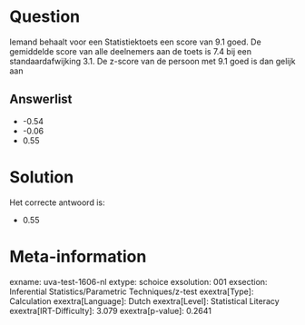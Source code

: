 Question
========

Iemand behaalt voor een Statistiektoets een score van 9.1 goed. De
gemiddelde score van alle deelnemers aan de toets is 7.4 bij een
standaardafwijking 3.1. De z-score van de persoon met 9.1 goed is dan
gelijk aan

Answerlist
----------

* -0.54
* -0.06
* 0.55

Solution
========

Het correcte antwoord is: 

* 0.55

Meta-information
================
exname: uva-test-1606-nl
extype: schoice
exsolution: 001
exsection: Inferential Statistics/Parametric Techniques/z-test
exextra[Type]: Calculation
exextra[Language]: Dutch
exextra[Level]: Statistical Literacy
exextra[IRT-Difficulty]: 3.079
exextra[p-value]: 0.2641
